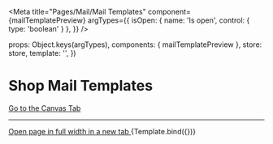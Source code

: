 
<Meta
  title="Pages/Mail/Mail Templates"
  component={mailTemplatePreview}
  argTypes={{
    isOpen: { name: 'Is open', control: { type: 'boolean' } },
  }}
/>

  props: Object.keys(argTypes),
  components: { mailTemplatePreview },
  store: store,
  template: '<mailTemplatePreview />',
})

# Shop Mail Templates

<a href="?path=/story/pages-mail-sales-team-template--example">
  Go to the Canvas Tab
</a>

---

<a href="?id=pages-mail-sales-team-template--example" target="_blank">
  Open page in full width in a new tab
</a>

<Canvas>
  <Story
    name="Example"
    args={{
      isOpen: false,
    }}
  >
    {Template.bind({})}
  </Story>
</Canvas>
